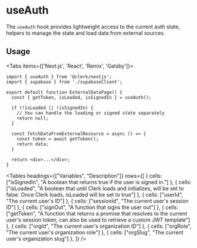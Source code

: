 
# useAuth

The `useAuth` hook provides lightweight access to the current auth state, helpers to manage the state and load data from external sources.
## Usage 

<Tabs items={['Next.js', 'React', 'Remix', 'Gatsby']}>
<Tab>
```tsx copy filename="pages/index.tsx"
import { useAuth } from '@clerk/nextjs';
import { supabase } from './supabaseClient';

export default function ExternalDataPage() {
  const { getToken, isLoaded, isSignedIn } = useAuth();
  
  if (!isLoaded || !isSignedIn) {
    // You can handle the loading or signed state separately
    return null;
  }
  
  const fetchDataFromExternalResource = async () => {
    const token = await getToken();
    return data;
  }
  
  return <div>...</div>;
}

```
</Tab>
</Tabs>



<Tables headings={["Variables", "Description"]} rows={[
    {
      cells: ["isSignedIn", "A boolean that returns true if the user is signed in."]
    },
    {
      cells: ["isLoaded", "A boolean that until Clerk loads and initializes, will be set to false. Once Clerk loads, isLoaded will be set to true"]
    },
    {
      cells: ["userId", "The current user's ID"]
    },
    {
      cells: ["sessionId", "The current user's session ID"]
    },
    {
      cells: ["signOut", "A function that signs the user out"]
    },
    {
      cells: ["getToken", "A function that returns a promise that resolves to the current user's session token, can also be used to retrieve a custom JWT template"]
    },
    {
      cells: ["orgId", "The current user's organization ID"]
    },
    {
      cells: ["orgRole", "The current user's organization role"]
    },
    {
      cells: ["orgSlug", "The current user's organization slug"]
    },
  ]} />